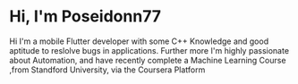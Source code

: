 # Hi, I'm Poseidonn77

Hi I'm a mobile Flutter developer with some C++ Knowledge and good aptitude to reslolve bugs in applications. Further more I'm highly passionate about Automation,
and have recently complete a Machine Learning Course ,from Standford University, via the Coursera Platform 
